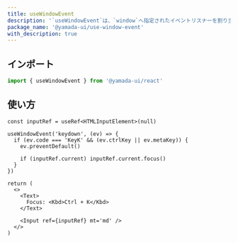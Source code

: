 ```yaml
---
title: useWindowEvent
description: '`useWindowEvent`は、`window`へ指定されたイベントリスナーを割り当てるカスタムフックです。'
package_name: '@yamada-ui/use-window-event'
with_description: true
---
```


## インポート

```ts
import { useWindowEvent } from '@yamada-ui/react'
```

## 使い方

```tsx functional=true
const inputRef = useRef<HTMLInputElement>(null)

useWindowEvent('keydown', (ev) => {
  if (ev.code === 'KeyK' && (ev.ctrlKey || ev.metaKey)) {
    ev.preventDefault()

    if (inputRef.current) inputRef.current.focus()
  }
})

return (
  <>
    <Text>
      Focus: <Kbd>Ctrl + K</Kbd>
    </Text>

    <Input ref={inputRef} mt='md' />
  </>
)
```
